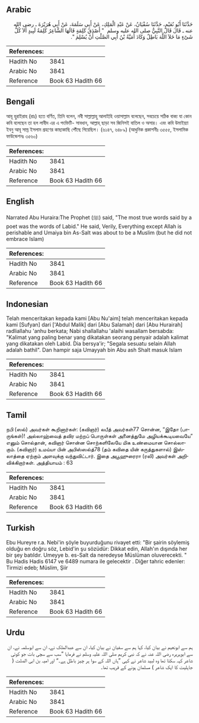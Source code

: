 ## Arabic


<div dir="rtl" lang="ar" style={{fontSize:'larger',backgroundColor:'#f8f9fa',padding:20}}>
حَدَّثَنَا أَبُو نُعَيْمٍ، حَدَّثَنَا سُفْيَانُ، عَنْ عَبْدِ الْمَلِكِ، عَنْ أَبِي سَلَمَةَ، عَنْ أَبِي هُرَيْرَةَ ـ رضى الله عنه ـ قَالَ قَالَ النَّبِيُّ صلى الله عليه وسلم ‏ "‏ أَصْدَقُ كَلِمَةٍ قَالَهَا الشَّاعِرُ كَلِمَةُ لَبِيدٍ أَلاَ كُلُّ شَىْءٍ مَا خَلاَ اللَّهَ بَاطِلٌ وَكَادَ أُمَيَّةُ بْنُ أَبِي الصَّلْتِ أَنْ يُسْلِمَ ‏"‏‏.‏
</div>
<div style={{backgroundColor:'#f8f9fa',padding:20, marginBottom: 10}}><table> <thead> <tr> <th>References:</th> <th></th> </tr> </thead> <tbody><tr><td>Hadith No</td><td>3841</td></tr><tr><td>Arabic No</td><td>3841</td></tr><tr><td>Reference</td><td>Book 63 Hadith 66</td></tr></tbody></table></div>

## Bengali


<div dir="ltr" lang="bn" style={{fontSize:'larger',backgroundColor:'#f8f9fa',padding:20}}>
আবূ হুরাইরাহ (রাঃ) হতে বর্ণিত, তিনি বলেন, নবী সাল্লাল্লাহু আলাইহি ওয়াসাল্লাম বলেছেন, সবচেয়ে সঠিক বাক্য যা কোন কবি বলেছেন তা হল লাবীদ এর এ পংক্তিটি- সাবধান, আল্লাহ্ ছাড়া সব জিনিসই বাতিল ও অসার। এবং কবি উমাইয়্যা ইবনু আবূ সাল্ত ইসলাম গ্রহণের কাছাকাছি পৌঁছে গিয়েছিল। (৬১৪৭, ৬৪৮৯) (আধুনিক প্রকাশনীঃ ৩৫৫৫, ইসলামিক ফাউন্ডেশনঃ ৩৫৬০)
</div>
<div style={{backgroundColor:'#f8f9fa',padding:20, marginBottom: 10}}><table> <thead> <tr> <th>References:</th> <th></th> </tr> </thead> <tbody><tr><td>Hadith No</td><td>3841</td></tr><tr><td>Arabic No</td><td>3841</td></tr><tr><td>Reference</td><td>Book 63 Hadith 66</td></tr></tbody></table></div>

## English


<div dir="ltr" lang="en" style={{fontSize:'larger',backgroundColor:'#f8f9fa',padding:20}}>
Narrated Abu Huraira:The Prophet (ﷺ) said, "The most true words said by a poet was the words of Labid." He said, Verily, Everything except Allah is perishable and Umaiya bin As-Salt was about to be a Muslim (but he did not embrace Islam)
</div>
<div style={{backgroundColor:'#f8f9fa',padding:20, marginBottom: 10}}><table> <thead> <tr> <th>References:</th> <th></th> </tr> </thead> <tbody><tr><td>Hadith No</td><td>3841</td></tr><tr><td>Arabic No</td><td>3841</td></tr><tr><td>Reference</td><td>Book 63 Hadith 66</td></tr></tbody></table></div>

## Indonesian


<div dir="ltr" lang="id" style={{fontSize:'larger',backgroundColor:'#f8f9fa',padding:20}}>
Telah menceritakan kepada kami [Abu Nu'aim] telah menceritakan kepada kami [Sufyan] dari ['Abdul Malik] dari [Abu Salamah] dari [Abu Hurairah] radliallahu 'anhu berkata; Nabi shallallahu 'alaihi wasallam bersabda: "Kalimat yang paling benar yang dikatakan seorang penyair adalah kalimat yang dikatakan oleh Labid. Dia bersya'ir; "Segala sesuatu selain Allah adalah bathil". Dan hampir saja Umayyah bin Abu ash Shalt masuk Islam
</div>
<div style={{backgroundColor:'#f8f9fa',padding:20, marginBottom: 10}}><table> <thead> <tr> <th>References:</th> <th></th> </tr> </thead> <tbody><tr><td>Hadith No</td><td>3841</td></tr><tr><td>Arabic No</td><td>3841</td></tr><tr><td>Reference</td><td>Book 63 Hadith 66</td></tr></tbody></table></div>

## Tamil


<div dir="ltr" lang="ta" style={{fontSize:'larger',backgroundColor:'#f8f9fa',padding:20}}>
நபி (ஸல்) அவர்கள் கூறினார்கள்: (கவிஞர்) லபீத் அவர்கள்77 சொன்ன, “இதோ (பாருங்கள்)! அல்லாஹ்வைத் தவிர மற்றப் பொருள்கள் அனைத்துமே அழியக்கூடியவையே” எனும் சொல்தான், கவிஞர் சொன்ன சொற்களிலேயே மிக உண்மையான சொல்லாகும். (கவிஞர்) உமய்யா பின் அபிஸ்ஸல்த்78 (தம் கவிதை யின் கருத்துகளால்) இஸ்லாத்தை ஏற்கும் அளவுக்கு வந்துவிட்டார். இதை அபூஹுரைரா (ரலி) அவர்கள் அறிவிக்கிறார்கள். அத்தியாயம் : 63
</div>
<div style={{backgroundColor:'#f8f9fa',padding:20, marginBottom: 10}}><table> <thead> <tr> <th>References:</th> <th></th> </tr> </thead> <tbody><tr><td>Hadith No</td><td>3841</td></tr><tr><td>Arabic No</td><td>3841</td></tr><tr><td>Reference</td><td>Book 63 Hadith 66</td></tr></tbody></table></div>

## Turkish


<div dir="ltr" lang="tr" style={{fontSize:'larger',backgroundColor:'#f8f9fa',padding:20}}>
Ebu Hureyre r.a. Nebi'in şöyle buyurduğunu rivayet etti: "Bir şairin söylemiş olduğu en doğru söz, Lebid'in şu sözüdür: Dikkat edin, Allah'ın dışında her bir şey batıldır. Umeyye b. es-Salt da neredeyse Müslüman oluverecekti. " Bu Hadis Hadis 6147 ve 6489 numara ile gelecektir . Diğer tahric edenler: Tirmizi edeb; Müslim, Şiir
</div>
<div style={{backgroundColor:'#f8f9fa',padding:20, marginBottom: 10}}><table> <thead> <tr> <th>References:</th> <th></th> </tr> </thead> <tbody><tr><td>Hadith No</td><td>3841</td></tr><tr><td>Arabic No</td><td>3841</td></tr><tr><td>Reference</td><td>Book 63 Hadith 66</td></tr></tbody></table></div>

## Urdu


<div dir="rtl" lang="ur" style={{fontSize:'larger',backgroundColor:'#f8f9fa',padding:20}}>
ہم سے ابونعیم نے بیان کیا، کہا ہم سے سفیان نے بیان کیا، ان سے عبدالملک نے، ان سے ابوسلمہ نے، ان سے ابوہریرہ رضی اللہ عنہ نے کہ نبی کریم صلی اللہ علیہ وسلم نے فرمایا ”سب سے سچی بات جو کوئی شاعر کہہ سکتا تھا وہ لبید شاعر نے کہی ”ہاں اللہ کے سوا ہر چیز باطل ہے۔“ اور امیہ بن ابی الصلت ( جاہلیت کا ایک شاعر ) مسلمان ہونے کے قریب تھا۔
</div>
<div style={{backgroundColor:'#f8f9fa',padding:20, marginBottom: 10}}><table> <thead> <tr> <th>References:</th> <th></th> </tr> </thead> <tbody><tr><td>Hadith No</td><td>3841</td></tr><tr><td>Arabic No</td><td>3841</td></tr><tr><td>Reference</td><td>Book 63 Hadith 66</td></tr></tbody></table></div>